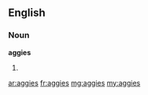 ==English==

===Noun===
'''aggies'''

# {{plural of|[[aggie]]}}

[[ar:aggies]]
[[fr:aggies]]
[[mg:aggies]]
[[my:aggies]]